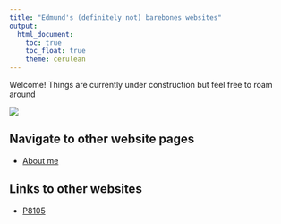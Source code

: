 ```yaml
---
title: "Edmund's (definitely not) barebones websites"
output: 
  html_document:
    toc: true
    toc_float: true
    theme: cerulean
---
```


Welcome! Things are currently under construction but feel free to roam around

![](https://external-content.duckduckgo.com/iu/?u=https%3A%2F%2Fmedia.tenor.com%2Fimages%2F17fb5bd9a52cdc14bfaafe2bf9a0f010%2Ftenor.gif&f=1&nofb=1&ipt=370bd9c5b63614fd4680aa592c978c21c35c9f6c0ae90c543bc0152ba1caf581)




## Navigate to other website pages
* [About me](about.html)



## Links to other websites
* [P8105](https://p8105.com/)